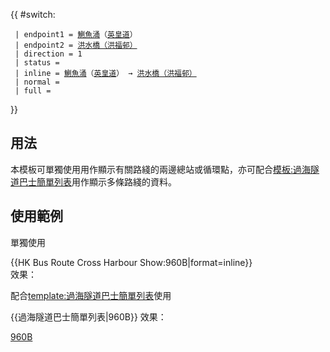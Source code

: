 {{Error|錯誤：此模板已停用。請見[[Template:HK Bus Route Cross Harbour/doc]]。}}{{ #switch: {{{format|}}}
  | endpoint1 = [[鰂魚涌]]（[[英皇道]]）
  | endpoint2 = [[洪福邨公共運輸交匯處|洪水橋（洪福邨）]]
  | direction = 1
  | status = {{HK Bus Status|A}}
  | inline = [[鰂魚涌]]（[[英皇道]]） → [[洪福邨公共運輸交匯處|洪水橋（洪福邨）]]
  | normal =
  | full =
}}<noinclude>
==用法==
本模板可單獨使用用作顯示有關路綫的兩邊總站或循環點，亦可配合[[模板:過海隧道巴士簡單列表]]用作顯示多條路綫的資料。

==使用範例==
;單獨使用
<nowiki>{{HK Bus Route Cross Harbour Show:960B|format=inline}}</nowiki><br>
效果：{{HK Bus Route Cross Harbour Show:960B|format=inline}}

;配合[[template:過海隧道巴士簡單列表]]使用
<nowiki>{{過海隧道巴士簡單列表|960B}}</nowiki>
效果：{{過海隧道巴士簡單列表|960B}}
[[Category:過海隧道巴士路線模板|960B]]</noinclude>